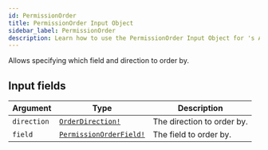 ```yaml
---
id: PermissionOrder
title: PermissionOrder Input Object
sidebar_label: PermissionOrder
description: Learn how to use the PermissionOrder Input Object for 's API.
---
```


Allows specifying which field and direction to order by.

## Input fields

| Argument    | Type                                                                | Description                |
| ----------- | ------------------------------------------------------------------- | -------------------------- |
| `direction` | [`OrderDirection!`](api/schema/enum/OrderDirection.mdx)             | The direction to order by. |
| `field`     | [`PermissionOrderField!`](api/schema/enum/PermissionOrderField.mdx) | The field to order by.     |
